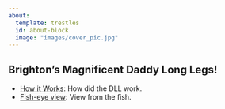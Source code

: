 ```yaml
---
about:
  template: trestles
  id: about-block
  image: "images/cover_pic.jpg"
---
```


## Brighton's Magnificent Daddy Long Legs!

::: {#about-block}
- [How it Works](pages/works.html): How did the DLL work.
- [Fish-eye view](pages/fish.html): View from the fish.
:::